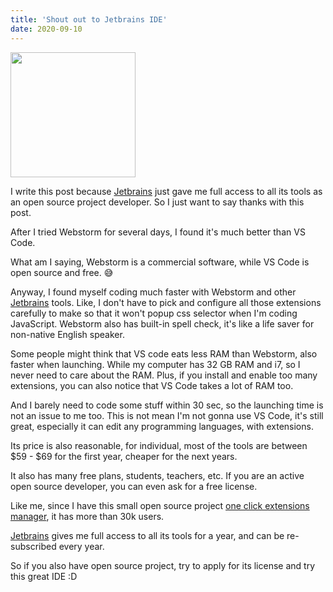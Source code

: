 ```yaml
---
title: 'Shout out to Jetbrains IDE'
date: 2020-09-10
---
```

<a href="https://www.jetbrains.com/?from=one-click-extensions-manager" target="_blank"><img src="../assets/jetbrains.svg" style="width:200px;" /></a>


I write this post because [Jetbrains](https://www.jetbrains.com/?from=one-click-extensions-manager) just gave me full access to all its tools as an open source project developer.
So I just want to say thanks with this post.


After I tried Webstorm for several days, I found it's much better than VS Code.

What am I saying, Webstorm is a commercial software, while VS Code is open source and free. 😅

Anyway, I found myself coding much faster with Webstorm and other [Jetbrains](https://www.jetbrains.com/?from=one-click-extensions-manager) tools. Like, I don't have to pick and configure all those extensions carefully to make so that it won't popup css selector when I'm coding JavaScript. Webstorm also has built-in spell check, it's like a life saver for non-native English speaker.

Some people might think that VS code eats less RAM than Webstorm, also faster when launching.  While  my computer has 32 GB RAM and i7, so I never need to care about the RAM. Plus, if you install and enable too many extensions, you can also notice that VS Code takes a lot of RAM too.

And I barely need to code some stuff within 30 sec, so the launching time is not an issue to me too. This is not mean I'm not gonna use VS Code, it's still great, especially it can edit any programming languages, with extensions.

Its price is also reasonable, for individual, most of the tools are between $59 - $69 for the first year, cheaper for the next years.

It also has many free plans, students, teachers, etc. If you are an active open source developer, you can even ask for a free license. 

Like me, since I have this small open source project [one click extensions manager](https://github.com/hankxdev/one-click-extensions-manager), it has more than 30k users.

[Jetbrains](https://www.jetbrains.com/?from=one-click-extensions-manager) gives me full access to all its tools for a year, and can be re-subscribed every year. 

So if you also have open source project, try to apply for its license and try this great IDE :D







